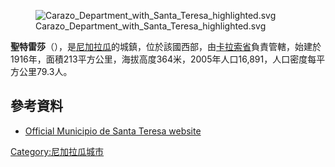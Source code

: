 [[Image:Carazo_Department_with_Santa_Teresa_highlighted.svg|right]]

{{Coord|11|44|N|86|13|W|display=title}}

'''聖特雷莎'''（{{lang-es|Santa Teresa}}），是[[尼加拉瓜|尼加拉瓜]]的城鎮，位於該國西部，由[[卡拉索省|卡拉索省]]負責管轄，始建於1916年，面積213平方公里，海拔高度364米，2005年人口16,891，人口密度每平方公里79.3人。

==參考資料==
*[http://www.manfut.org/carazo/teresa.html Official Municipio de Santa Teresa website] {{es icon}}

{{Nicaragua-geo-stub}}
[[Category:尼加拉瓜城市|Category:尼加拉瓜城市]]